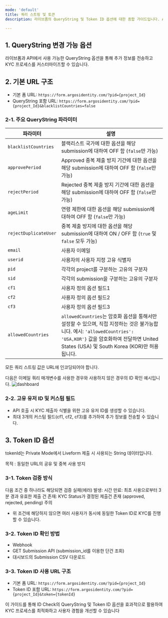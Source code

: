 ```yaml
---
mode: 'default'
title: 쿼리 스트링 및 토큰
description: 라이브폼의 QueryString 및 Token ID 옵션에 대한 종합 가이드입니다. API 호출 시 추가 정보 전송, 중복 제출 방지, 사용자 식별 등 다양한 기능을 제공합니다. ID Check 프로세스 최적화를 위한 필수 정보를 확인하세요.

---
```


## 1. QueryString 변경 가능 옵션
라이브폼과 API에서 사용 가능한 QueryString 옵션을 통해 추가 정보를 전송하고 KYC 프로세스를 커스터마이즈할 수 있습니다.

## 2. 기본 URL 구조

- 기본 폼 URL: `https://form.argosidentity.com/?pid={project_Id}`
- QueryString 포함 URL: `https://form.argosidentity.com/?pid={project_Id}&blacklistCountries=false`

### 2-1. 주요 QueryString 파라미터
| 파라미터                   | 설명                                                                                     |
|-----------------------|-------------------------------------------------------------------------------------------------|
| `blacklistCountries`  | 블랙리스트 국가에 대한 옵션을 해당 submission에 대하여 OFF 함 (`false`만 가능)                         |
| `approvePeriod`       | Approved 중복 제출 방지 기간에 대한 옵션을 해당 submission에 대하여 OFF 함 (`false`만 가능)             |
| `rejectPeriod`        | Rejected 중복 제출 방지 기간에 대한 옵션을 해당 submission에 대하여 OFF 함 (`false`만 가능)             |
| `ageLimit`            | 연령 제한에 대한 옵션을 해당 submission에 대하여 OFF 함 (`false`만 가능)                               |
| `rejectDuplicateUser` | 중복 제출 방지에 대한 옵션을 해당 submission에 대하여 ON / OFF 함 (`true` 및 `false` 모두 가능)         |
| `email`               | 사용자 이메일                                                                            |
| `userid`              | 사용자의 사용자 지정 고유 식별자                                                                     |
| `pid`                 | 각각의 project를 구분하는 고유의 구분자                                                              |
| `sid`                 | 각각의 submission을 구분하는 고유의 구분자                                                          |
| `cf1`                 | 사용자 정의 옵션 필드1                                                                              |
| `cf2`                 | 사용자 정의 옵션 필드2                                                                              |
| `cf3`                 | 사용자 정의 옵션 필드3                                                                              |
| `allowedCountries`   | `allowedCountries`는 암호화 옵션을 통해서만 설정할 수 있으며, 직접 지정하는 것은 불가능합니다. 예시: `'allowedCountries': 'USA,KOR'}` 값을 암호화하여 전달하면 United States (USA) 및 South Korea (KOR)만 허용됩니다. |

<Note>
 모든 쿼리 스트링 값은 URL에 인코딩되어야 합니다.
</Note>

다음은 이메일 쿼리 매개변수를 사용한 경우와 사용하지 않은 경우의 ID 확인 예시입니다.
  <img
    src="/images/ko_email_queryparameter.png"
    alt="dashboard"/>

### 2-2. 고유 유저 ID 및 커스텀 필드
- API 호출 시 KYC 제출자 식별을 위한 고유 유저 ID를 생성할 수 있습니다.
- 최대 3개의 커스텀 필드(cf1, cf2, cf3)를 추가하여 추가 정보를 전송할 수 있습니다.


## 3. Token ID 옵션
tokenId는 Private Mode에서 Liveform 제출 시 사용되는  String 데이터입니다.

목적 : 동일한 URL의 공유 및 중복 사용 방지

### 3-1. Token 검증 방식
다음 조건 중 하나라도 해당되면 검증 실패(에러) 발생:
시간 만료: 최초 사용으로부터 3분 경과
유효한 제출 건 존재: KYC Status가 결정된 제출건 존재 (approved, rejected, pending)
<Warning>
주의
-  위 조건에 해당하지 않으면 여러 사용자가 동시에 동일한 Token ID로 KYC를 진행할 수 있습니다.
</Warning>

### 3-2. Token ID 확인 방법
- Webhook
- GET Submission API (submission_id를 이용한 단건 조회)
- 대시보드의 Submission CSV 다운로드

### 3-3. Token ID 사용 URL 구조
- 기본 폼 URL: `https://form.argosidentity.com/?pid={project_Id}`
- Token ID 포함 URL: `https://form.argosidentity.com/?pid={project_Id}&token={tokenId}`

이 가이드를 통해 ID Check의 QueryString 및 Token ID 옵션을 효과적으로 활용하여 KYC 프로세스를 최적화하고 사용자 경험을 개선할 수 있습니다